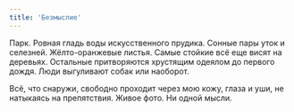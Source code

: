 ```yaml
---
title: 'Безмыслие'
---
```


Парк. Ровная гладь воды искусственного прудика. Сонные пары уток и селезней. Жёлто-оранжевые листья. Самые стойкие всё еще висят на деревьях. Остальные притворяются хрустящим одеялом до первого дождя.
Люди выгуливают собак или наоборот.


Всё, что снаружи, свободно проходит через мою кожу, глаза и уши, не натыкаясь на препятствия. Живое фото. Ни одной мысли.
